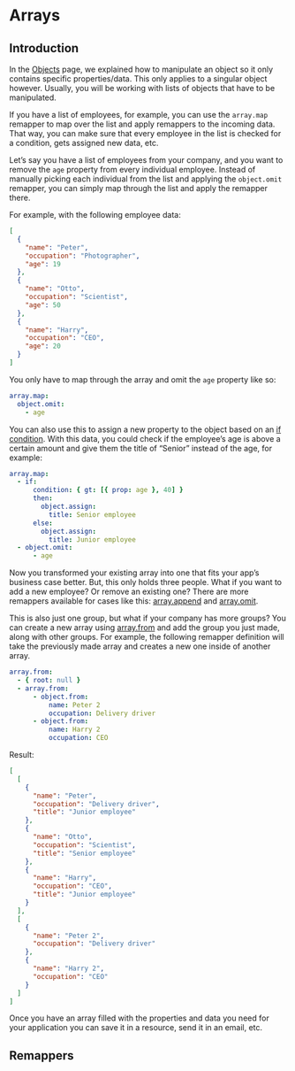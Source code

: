 
# Arrays

## Introduction

In the [Objects](../07-remappers/objects.mdx) page, we explained how to manipulate an object so
it only contains specific properties/data. This only applies to a singular object however. Usually,
you will be working with lists of objects that have to be manipulated.

If you have a list of employees, for example, you can use the `array.map` remapper to map over the
list and apply remappers to the incoming data. That way, you can make sure that every employee in
the list is checked for a condition, gets assigned new data, etc.

Let’s say you have a list of employees from your company, and you want to remove the `age` property
from every individual employee. Instead of manually picking each individual from the list and
applying the `object.omit` remapper, you can simply map through the list and apply the remapper
there.

For example, with the following employee data:

```json
[
  {
    "name": "Peter",
    "occupation": "Photographer",
    "age": 19
  },
  {
    "name": "Otto",
    "occupation": "Scientist",
    "age": 50
  },
  {
    "name": "Harry",
    "occupation": "CEO",
    "age": 20
  }
]
```

You only have to map through the array and omit the `age` property like so:

```yaml
array.map:
  object.omit:
    - age
```

You can also use this to assign a new property to the object based on an
[if condition](./conditionals.mdx#if). With this data, you could check if the employee’s age is
above a certain amount and give them the title of “Senior” instead of the age, for example:

```yaml
array.map:
  - if:
      condition: { gt: [{ prop: age }, 40] }
      then:
        object.assign:
          title: Senior employee
      else:
        object.assign:
          title: Junior employee
  - object.omit:
      - age
```

Now you transformed your existing array into one that fits your app’s business case better. But,
this only holds three people. What if you want to add a new employee? Or remove an existing one?
There are more remappers available for cases like this: [array.append](#array.append) and
[array.omit](#array.omit).

This is also just one group, but what if your company has more groups? You can create a new array
using [array.from](#array.from) and add the group you just made, along with other groups. For
example, the following remapper definition will take the previously made array and creates a new one
inside of another array.

```yaml
array.from:
  - { root: null }
  - array.from:
      - object.from:
          name: Peter 2
          occupation: Delivery driver
      - object.from:
          name: Harry 2
          occupation: CEO
```

Result:

```json
[
  [
    {
      "name": "Peter",
      "occupation": "Delivery driver",
      "title": "Junior employee"
    },
    {
      "name": "Otto",
      "occupation": "Scientist",
      "title": "Senior employee"
    },
    {
      "name": "Harry",
      "occupation": "CEO",
      "title": "Junior employee"
    }
  ],
  [
    {
      "name": "Peter 2",
      "occupation": "Delivery driver"
    },
    {
      "name": "Harry 2",
      "occupation": "CEO"
    }
  ]
]
```

Once you have an array filled with the properties and data you need for your application you can
save it in a resource, send it in an email, etc.

## Remappers

<RemapperRef remappers={arrayRemappers} />
